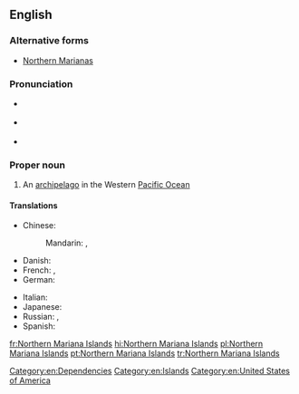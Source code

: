 ==English==
{{wikipedia}}

===Alternative forms===
* [[Northern Marianas]]

===Pronunciation===
* {{a|UK}} {{IPA|/ˈnɔː.ðən ˌmæɹ.iˈæn.ə ˈaɪ.ləndz/}}
* {{a|US}} {{IPA|/ˈnɔɹ.ðɚn ˌmɛɹ.iˈæn.ə ˈaɪ.ləndz/}}
* {{audio|en-us-Northern Mariana Islands.ogg|Audio (US)}}

===Proper noun===
{{en-proper noun|sg=[[northern|Northern]] [[Mariana]] [[islands|Islands]]}}

# An [[archipelago]] in the Western [[Pacific Ocean]]

====Translations====
{{trans-top|archipelago}}
* Chinese:
*: Mandarin: {{t|cmn|北馬里亞納群島|sc=Hani}}, {{t|cmn|北马里亚纳群岛|tr=Běi Mǎlǐyǎnà qúndǎo|sc=Hani}}
* Danish: {{t-|da|Nordmarianerne}}
* French: {{t+|fr|îles Mariannes du Nord|f|p}}, {{t-|fr|Mariannes du Nord|f|p}}
* German: {{t-|de|Nördliche Marianen|f|p}}
{{trans-mid}}
* Italian: {{t-|it|Isole Marianne Settentrionali|f|p}}
* Japanese: {{t-|ja|北マリアナ諸島|tr=Kita Mariana shotō}}
* Russian: {{t-|ru|Северные Марианские острова|m|p|tr=Sévernyje Mariánskije ostrová}}, {{t-|ru|Северные Марианы|f|p|tr=Sévernyje Mariány|sc=Cyrl}}
* Spanish: {{t+|es|Islas Marianas del Norte|f|p}}
{{trans-bottom}}

[[Category:en:Dependencies]]
[[Category:en:Islands]]
[[Category:en:United States of America]]

[[fr:Northern Mariana Islands]]
[[hi:Northern Mariana Islands]]
[[pl:Northern Mariana Islands]]
[[pt:Northern Mariana Islands]]
[[tr:Northern Mariana Islands]]